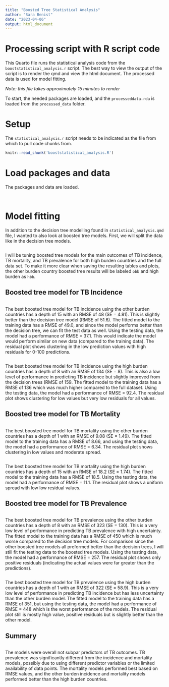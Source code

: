 ```yaml
---
title: "Boosted Tree Statistical Analysis"
author: "Sara Benist"
date: "2023-04-06"
output: html_document
---
```


# Processing script with R script code

This Quarto file runs the statistical analysis code from the `booststatistical_analysis.r` script. The best way to view the output of the script is to render the qmd and view the html document. The processed data is used for model fitting.

*Note: this file takes approximately 15 minutes to render*

To start, the needed packages are loaded, and the `processeddata.rda` is loaded from the `processed_data` folder. 

# Setup
The `statistical_analysis.r` script needs to be indicated as the file from which to pull code chunks from. 
```r
knitr::read_chunk('booststatistical_analysis.R')
```

# Load packages and data
The packages and data are loaded.
```r
```

```r
```

# Model fitting
In addition to the decision tree modelling found in `statistical_analysis.qmd` file, I wanted to also look at boosted tree models. First, we will split the data like in the decision tree models.

```r
```
I will be tuning boosted tree models for the main outcomes of TB incidence, TB mortality, and TB prevalence for both high burden countries and the full data set. To make it more clear when saving the resulting tables and plots, the other burden country boosted tree results will be labeled `obb` and high burden as `hbb`.

## Boosted tree model for TB Incidence
```r
```
The best boosted tree model for TB incidence using the other burden countries has a depth of 15 with an RMSE of 48 (SE = 4.81). This is slightly better than the decision tree model (RMSE of 51.6). The fitted model to the training data has a RMSE of 49.0, and since the model performs better than the  decision tree, we can fit the test data as well. Using the testing data, the model had a performance of RMSE = 37.1. This would indicate the model would perform similar on new data (compared to the training data). The residual plot shows clustering in the low prediction values with high residuals for 0-100 predictions.

```r
```
The best boosted tree model for TB incidence using the high burden countries has a depth of 8 with an RMSE of 134 (SE = 8). This is also a low level of performance in predicting TB incidence but slightly improved from the decision trees (RMSE of 159. The fitted model to the training data has a RMSE of 136 which was much higher compared to the full dataset. Using the testing data, the model had a performance of RMSE = 92.4. The residual plot shows clustering for low values but very low residuals for all values. 

## Boosted tree model for TB Mortality
```r
```
The best boosted tree model for TB mortality using the other burden countries has a depth of 1 with an RMSE of 9.08 (SE = 1.49). The fitted model to the training data has a RMSE of 8.66, and using the testing data, the model had a performance of RMSE = 6.34. The residual plot shows clustering in low values and moderate spread. 

```r
```
The best boosted tree model for TB mortality using the high burden countries has a depth of 15 with an RMSE of 18.2 (SE = 1.74). The fitted model to the training data has a RMSE of 18.5. Using the testing data, the model had a performance of RMSE = 11.1. The residual plot shows a uniform spread with low low residual values. 

## Boosted tree model for TB Prevalence
```r
```
The best boosted tree model for TB prevalence using the other burden countries has a depth of 8 with an RMSE of 323 (SE = 130). This is a very low level of performance in predicting TB prevalence with high uncertainty. The fitted model to the training data has a RMSE of 450 which is much worse compared to the decision tree models. For comparison since the other boosted tree models all preformed better than the decision trees, I will still fit the testing data to the boosted tree models. Using the testing data, the model had a performance of RMSE = 257. The residual plot shows only positive residuals (indicating the actual values were far greater than the predictions). 

```r
```
The best boosted tree model for TB prevalence using the high burden countries has a depth of 1 with an RMSE of 322 (SE = 58.9). This is a very low level of performance in predicting TB incidence but has less uncertainty than the other burden model. The fitted model to the training data has a RMSE of 351, but using the testing data, the model had a performance of RMSE = 448 which is the worst performance of the models. The  residual plot still is mostly high value, positive residuals but is slightly better than the other model.

## Summary
```r
```
The models were overall not subpar predictors of TB outcomes. TB prevalence was significantly different from the incidence and mortality models, possibly due to using different predictor variables or the limited availability of data points. The mortality models performed best based on RMSE values, and the other burden incidence and mortality models performed better than the high burden countries. 
